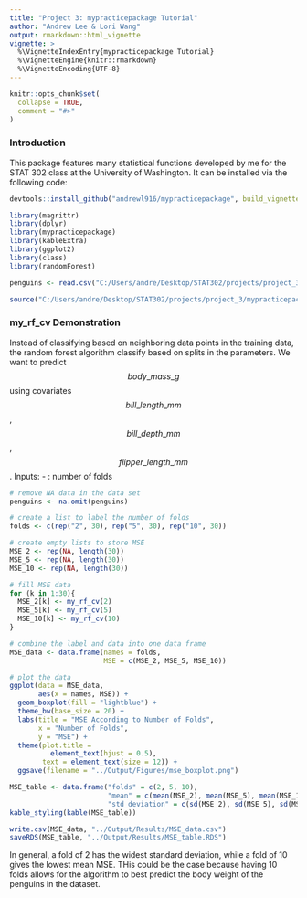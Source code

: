 ```yaml
---
title: "Project 3: mypracticepackage Tutorial"
author: "Andrew Lee & Lori Wang"
output: rmarkdown::html_vignette
vignette: >
  %\VignetteIndexEntry{mypracticepackage Tutorial}
  %\VignetteEngine{knitr::rmarkdown}
  %\VignetteEncoding{UTF-8}
---
```


```r
knitr::opts_chunk$set(
  collapse = TRUE,
  comment = "#>"
)
```
### Introduction
This package features many statistical functions developed by me for the STAT 302 class at the University of Washington. It can be installed via the following code:
```r
devtools::install_github("andrewl916/mypracticepackage", build_vignette = TRUE, build_opts = c())
```

```r
library(magrittr)
library(dplyr)
library(mypracticepackage)
library(kableExtra)
library(ggplot2)
library(class)
library(randomForest)

penguins <- read.csv("C:/Users/andre/Desktop/STAT302/projects/project_3/ProjectPipelinePackage/Data/my_penguins.csv")

source("C:/Users/andre/Desktop/STAT302/projects/project_3/mypracticepackage/R/my_rf_cv.R")
```

### my_rf_cv Demonstration
Instead of classifying based on neighboring data points in the training data,
the random forest algorithm classify based on splits in the parameters.
We want to predict $$body\_mass\_g$$ using covariates $$bill\_length\_mm$$, $$bill\_depth\_mm$$, $$flipper\_length\_mm$$.
Inputs:
- \code{k}: number of folds
```r
# remove NA data in the data set
penguins <- na.omit(penguins)

# create a list to label the number of folds
folds <- c(rep("2", 30), rep("5", 30), rep("10", 30))

# create empty lists to store MSE
MSE_2 <- rep(NA, length(30))
MSE_5 <- rep(NA, length(30))
MSE_10 <- rep(NA, length(30))

# fill MSE data
for (k in 1:30){
  MSE_2[k] <- my_rf_cv(2)
  MSE_5[k] <- my_rf_cv(5)
  MSE_10[k] <- my_rf_cv(10)
}

# combine the label and data into one data frame
MSE_data <- data.frame(names = folds,
                       MSE = c(MSE_2, MSE_5, MSE_10))
```
```r
# plot the data
ggplot(data = MSE_data,
       aes(x = names, MSE)) +
  geom_boxplot(fill = "lightblue") +
  theme_bw(base_size = 20) +
  labs(title = "MSE According to Number of Folds",
       x = "Number of Folds",
       y = "MSE") +
  theme(plot.title =
          element_text(hjust = 0.5),
        text = element_text(size = 12)) +
  ggsave(filename = "../Output/Figures/mse_boxplot.png")
```
```r
MSE_table <- data.frame("folds" = c(2, 5, 10),
                        "mean" = c(mean(MSE_2), mean(MSE_5), mean(MSE_10)),
                        "std_deviation" = c(sd(MSE_2), sd(MSE_5), sd(MSE_10)))
kable_styling(kable(MSE_table))

write.csv(MSE_data, "../Output/Results/MSE_data.csv")
saveRDS(MSE_table, "../Output/Results/MSE_table.RDS")
```
In general, a fold of 2 has the widest standard deviation, while a fold of 10 gives the lowest mean MSE. THis could be the case because having 10 folds allows for the algorithm to best predict the body weight of the penguins in the dataset.
